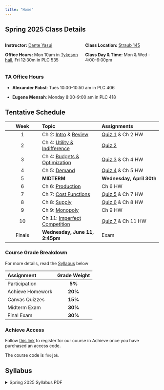```yaml
---
title: "Home"
---
```


## Spring 2025 Class Details

:::: {.columns}
::: {.column width="50%"}

**Instructor:** [Dante Yasui](https://github.com/dyasui)

**Office Hours:** Mon 10am in [Tykeson hall](https://map.uoregon.edu/9195592d9), Fri 12:30m in PLC 535

:::

::: {.column width="50%"}

**Class Location:** [Straub 145](https://map.uoregon.edu/6c8b3f7f2)

**Class Day & Time:** Mon & Wed - 4:00-6:00pm

:::

::::

### TA Office Hours

- **Alexander Pabst**: Tues 10:00-10:50 am in PLC 406

- **Eugene Mensah**: Monday 8:00-9:00 am in PLC 418

## Tentative Schedule

| **Week** |    **Topic**    | **Assignments** |
|:--------:|:----------------|:----------------|
|    1     | Ch 2: [Intro](Slides/#intro-and-syllabus-day) & [Review](Slides/#calculus-review)  | [Quiz 1](https://canvas.uoregon.edu/courses/260984/quizzes/387474) & Ch 2 HW |
|    2     | Ch 4: [Utility & Indifference](Slides/#consumer-behavior) | [Quiz 2](https://canvas.uoregon.edu/courses/260984/quizzes/387476) |
|    3     | Ch 4: [Budgets & Optimization](Slides/#utility-maximization) | [Quiz 3](https://canvas.uoregon.edu/courses/260984/quizzes/387475) & Ch 4 HW |
|    4     | Ch 5: [Demand](Slides/#Demand)  | [Quiz 4](https://canvas.uoregon.edu/courses/260984/quizzes/387478) & Ch 5 HW |
|    5     | **MIDTERM** | **Wednesday, April 30th** |
|    6     | Ch 6: [Production](Slides/#production) | Ch 6 HW |
|    7     | Ch 7: [Cost Functions](Slides/#cost-functions) | [Quiz 5](https://canvas.uoregon.edu/courses/260984/quizzes/387477) & Ch 7 HW |
|    8     | Ch 8: [Supply](Slides/#market-supply) | [Quiz 6](https://canvas.uoregon.edu/courses/260984/quizzes/387479) & Ch 8 HW |
|    9     | Ch 9: [Monopoly](Slides/#monopoly) | Ch 9 HW |
|   10     | Ch 11: [Imperfect Competition](Slides/#imperfect-competition) | [Quiz 7](https://canvas.uoregon.edu/courses/260984/quizzes/387473) & Ch 11 HW |
| Finals | **Wednesday, June 11, 2:45pm** | Exam |

### Course Grade Breakdown

For more details, read the [Syllabus](Syllabus/main.pdf) below

| Assignment  | Grade Weight | 
|:------------|:------------:|
| Participation | **5%** |
| Achieve Homework | **20%** |
| Canvas Quizzes | **15%** |
| Midterm Exam | **30%** |
| Final Exam | **30%** |

### Achieve Access

Follow [this link](https://mhe.my.site.com/macmillanlearning/s/article/Students-Register-for-Achieve-courses-via-your-school-s-LMS)
to register for our course in Achieve once you have purchased an access code.

The course code is `fm6j5k`.

## Syllabus

```{=html}
<details>
  <summary>Spring 2025 Syllabus PDF</summary>
  <a class="btn btn-primary btn-lg cv-download" href="Syllabus/main.pdf" target="_blank">
    <i class="fa-solid fa-file-arrow-down"></i>&ensp;Download
  </a>
  <div class="embed-container">
    <iframe src="Syllabus/main.pdf" style="border: 0.5px" height="1000" width="800"></iframe>
  </div>
</details>
```
